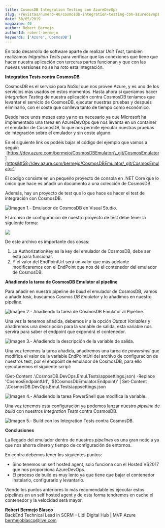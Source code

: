 ```yaml
---
title: CosmosDB Integration Testing con AzureDevOps
slug: /revistas/numero-40/cosmosdb-integration-testing-con-azuredevops
date: 30/05/2019
magazine: 40
author: Robert Bermejo
authorId: robert-bermejo
keywords: ['Azure','CosmosDB']
---
```






En todo desarrollo de software aparte de realizar *Unit Test*, también realizamos *Intgration Tests* para verificar que las conexiones que tiene que hacer nuestra aplicación con terceras partes funcionan y que con las nuevas versiones no se ha roto esta integración.

**Integration Tests contra CosmosDB**

CosmosDB es el servicio para NoSql que nos provee Azure, y es uno de los servicios más usados en estos momentos. Hasta ahora si queríamos hacer *Integration Testing* de nuestra aplicación contra CosmosDB teníamos que levantar el servicio de CosmosDB, ejecutar nuestras pruebas y después eliminarlo, con el coste que conlleva tanto de tiempo como económico.

Desde hace unos meses esto ya no es necesario ya que Microsoft ha implementado una tarea en AzureDevOps que nos levanta en un container el emulador de CosmosDB, lo que nos permite ejecutar nuestras pruebas de integración sobre el emulador y sin coste alguno.

En el siguiente link os podéis bajar el código del ejemplo que vamos a seguir:  [https://dev.azure.com/bermejo/CosmosDBEmulator/\_git/CosmosEmulator](https&#58;//dev.azure.com/bermejo/CosmosDBEmulator/_git/CosmosEmulator)

El código consiste en un pequeño proyecto de consola en .NET Core que lo único que hace es añadir un documento a una colección de CosmosDB.

Además, hay un proyecto de test que lo que hace es hacer el test de integración con CosmosDB.

![Imagen 1.- Emulador de CosmosDB en Visual Studio.](../../../images/numero40/cosmosdb-integration-testing-con-azuredevops/image1.png)

El archivo de configuración de nuestro proyecto de test debe tener la siguiente forma:

![](../../../images/numero40/cosmosdb-integration-testing-con-azuredevops/image2.png)

De este archivo es importante dos cosas:

1. La AuthorizationKey es la key del emulador de CosmosDB, debe ser esta para funcionar.
2. Y el valor del EndPointUrl será un valor que más adelante modificaremos con el EndPoint que nos dé el contenedor del emulador de CosmosDB.


**Añadiendo la tarea de CosmosDB Emulator al pipeline**

Para añadir en nuestro pipeline de *build* el emulador de CosmosDB, vamos a añadir *task*, buscamos *Cosmos DB Emulator* y lo añadimos en nuestro pipeline.

![Imagen 2.- Añadiendo la tarea de CosmosDB Emulator al Pipeline.](../../../images/numero40/cosmosdb-integration-testing-con-azuredevops/image3.png)

Una vez la tenemos añadida, debemos ir a la opción *Output Variables* y añadiremos una descripción para la variable de salida, esta variable nos servirá para saber el endpoint que expondrá el contenedor.​

![Imagen 3.- Añadiendo la descripción de la variable de salida.](../../../images/numero40/cosmosdb-integration-testing-con-azuredevops/image4.png)

Una vez tenemos la tarea añadida, añadiremos una tarea de *powershell* que modifica el valor de la variable EndPointUrl del archivo de configuración de nuestros test, por el endpoint de emulador de CosmosDB, para ello ejecutaremos el siguiente script:

(Get-Content .\CosmosDB.DevOps.Emul.Tests\appsettings.json) -Replace 'CosmosEndpointUrl', '$(CosmosDbEmulator.Endpoint)' | Set-Content .\CosmosDB.DevOps.Emul.Tests\appsettings.json

![Imagen 4.- Añadiendo la tarea PowerShell que modifica la variable.](../../../images/numero40/cosmosdb-integration-testing-con-azuredevops/image5.png)

Una vez tenemos esta configuración ya podemos lanzar nuestro *pipeline* de *build* con nuestros *Integration Tests* contra CosmosDB.

![Imagen 5.- Build con los Integration Tests contra CosmosDB.](../../../images/numero40/cosmosdb-integration-testing-con-azuredevops/image6.png)

**Conclusiones**

La llegado del emulador dentro de nuestros *pipelines* es una gran noticia ya que nos ahorra dinero y tiempo de configuración de entornos.

En contra debemos tener los siguientes puntos:

- Sino tenemos un self hosted agent, solo funciona con el Hosted VS2017 que nos proporciona AzureDevOps.
- El proceso de build es muy lento ya que tiene que bajar el contenedor instalarlo, configurarlo y levantarlo.


Viendo los puntos anteriores lo más recomendable es ejecutar estos pipelines en un self hosted agent y de esta forma tendremos en cache el contenedor y la velocidad será mayor.



**Robert Bermejo Blasco** <br />
BackEnd Technical Lead in SCRM – Lidl Digital Hub | MVP Azure <br />
bermejoblasco@live.com